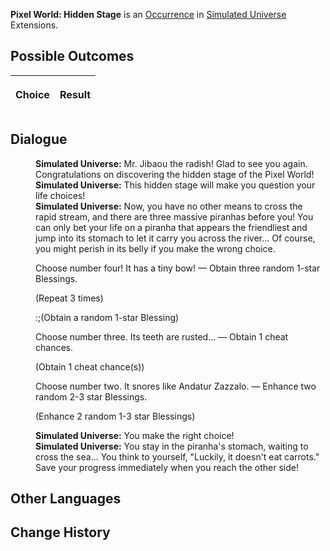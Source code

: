 {{Simulated Universe Event Infobox
|title         = Pixel World: Hidden Stage
|image         = Random Event Pixel.png
|type          =
|domains_su    = 
|domains_ext   = Occurrence
|domains_swarm = 
|domains_gng   = 
|requirements  =
|prev          = 
|next          = 
|indexRewards  =
|characters    = 
}}
'''Pixel World: Hidden Stage''' is an [[Simulated Universe/Occurrence|Occurrence]] in [[Simulated Universe]] Extensions.

==Possible Outcomes==
{| class="article-table"
!Choice
!Result

|}

<!--
==Gameplay Notes==

-->
==Dialogue==
{{Dialogue Start}}
:'''Simulated Universe:''' Mr. Jibaou the radish! Glad to see you again. Congratulations on discovering the hidden stage of the Pixel World!
:'''Simulated Universe:''' This hidden stage will make you question your life choices!
:'''Simulated Universe:''' Now, you have no other means to cross the rapid stream, and there are three massive piranhas before you! You can only bet your life on a piranha that appears the friendliest and jump into its stomach to let it carry you across the river... Of course, you might perish in its belly if you make the wrong choice.
:{{DIcon|Star}} Choose number four! It has a tiny bow! &mdash; Obtain three random 1-star Blessings.
:;(Repeat 3 times)
::;(Obtain a random 1-star Blessing)
:{{DIcon|Star}} Choose number three. Its teeth are rusted... &mdash; Obtain 1 cheat chances.
:;(Obtain 1 cheat chance(s))
:{{DIcon|Star}} Choose number two. It snores like Andatur Zazzalo. &mdash; Enhance two random 2-3 star Blessings.
:;(Enhance 2 random 1-3 star Blessings)
:'''Simulated Universe:''' You make the right choice!
:'''Simulated Universe:''' You stay in the piranha's stomach, waiting to cross the sea... You think to yourself, "Luckily, it doesn't eat carrots." Save your progress immediately when you reach the other side!
{{Dialogue End}}

==Other Languages==
{{Other Languages
|en    = Pixel World: Hidden Stage
|zhs   = 像素世界•隐藏关
|zht   = 像素世界•隱藏關
|ja    = ピクセルワールド・{{Rubi|隠|かく}}しステージ
|ko    = 픽셀 월드•히든 스테이지
|es    = Mundo de píxeles: Mecanismo invisible
|fr    = Monde pixélisé : Niveau caché
|ru    = Пиксельный мир: Тайный уровень
|th    = โลกพิกเซล: กลไกซ่อนเร้น
|vi    = Thế Giới Pixel - Ải Ẩn
|de    = Pixelwelt: Versteckte Etappe
|id    = Dunia Piksel: Stage Tersembunyi
|pt    = Mundo Pixelado: Estágio Oculto
}}

==Change History==
{{Change History|1.0}}
